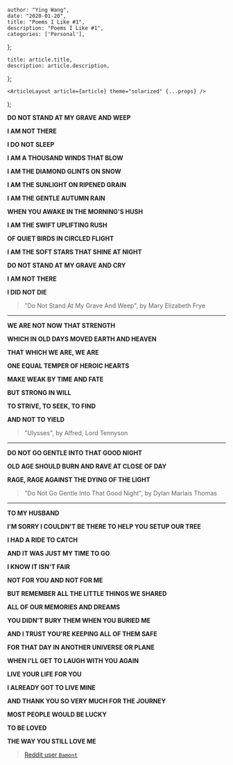 

    author: "Ying Wang",
    date: "2020-01-20",
    title: "Poems I Like #1",
    description: "Poems I Like #1",
    categories: ['Personal'],
};

    title: article.title,
    description: article.description,
};

    <ArticleLayout article={article} theme="solarized" {...props} />
);


**DO NOT STAND AT MY GRAVE AND WEEP**

**I AM NOT THERE**

**I DO NOT SLEEP**

**I AM A THOUSAND WINDS THAT BLOW**

**I AM THE DIAMOND GLINTS ON SNOW**

**I AM THE SUNLIGHT ON RIPENED GRAIN**

**I AM THE GENTLE AUTUMN RAIN**

**WHEN YOU AWAKE IN THE MORNING'S HUSH**

**I AM THE SWIFT UPLIFTING RUSH**

**OF QUIET BIRDS IN CIRCLED FLIGHT**

**I AM THE SOFT STARS THAT SHINE AT NIGHT**

**DO NOT STAND AT MY GRAVE AND CRY**

**I AM NOT THERE**

**I DID NOT DIE**

> "Do Not Stand At My Grave And Weep", by Mary Elizabeth Frye

---

**WE ARE NOT NOW THAT STRENGTH**

**WHICH IN OLD DAYS MOVED EARTH AND HEAVEN**

**THAT WHICH WE ARE, WE ARE**

**ONE EQUAL TEMPER OF HEROIC HEARTS**

**MAKE WEAK BY TIME AND FATE**

**BUT STRONG IN WILL**

**TO STRIVE, TO SEEK, TO FIND**

**AND NOT TO YIELD**

> "Ulysses", by Alfred, Lord Tennyson

---

**DO NOT GO GENTLE INTO THAT GOOD NIGHT**

**OLD AGE SHOULD BURN AND RAVE AT CLOSE OF DAY**

**RAGE, RAGE AGAINST THE DYING OF THE LIGHT**

> "Do Not Go Gentle Into That Good Night", by Dylan Marlais Thomas

---

**TO MY HUSBAND**

**I'M SORRY I COULDN'T BE THERE TO HELP YOU SETUP OUR TREE**

**I HAD A RIDE TO CATCH**

**AND IT WAS JUST MY TIME TO GO**

**I KNOW IT ISN'T FAIR**

**NOT FOR YOU AND NOT FOR ME**

**BUT REMEMBER ALL THE LITTLE THINGS WE SHARED**

**ALL OF OUR MEMORIES AND DREAMS**

**YOU DIDN'T BURY THEM WHEN YOU BURIED ME**

**AND I TRUST YOU'RE KEEPING ALL OF THEM SAFE**

**FOR THAT DAY IN ANOTHER UNIVERSE OR PLANE**

**WHEN I'LL GET TO LAUGH WITH YOU AGAIN**

**LIVE YOUR LIFE FOR YOU**

**I ALREADY GOT TO LIVE MINE**

**AND THANK YOU SO VERY MUCH FOR THE JOURNEY**

**MOST PEOPLE WOULD BE LUCKY**

**TO BE LOVED**

**THE WAY YOU STILL LOVE ME**

> [Reddit user `Bamont`](https://www.reddit.com/user/Bamont)
